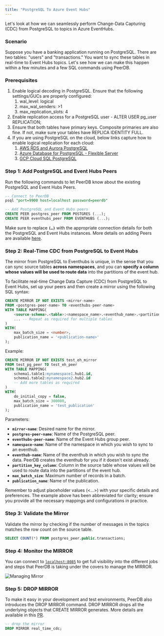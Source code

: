 ```yaml
---
title: "PostgreSQL To Azure Event Hubs"
---
```


Let's look at how we can seamlessly perform Change-Data Capturing (CDC) from PostgreSQL to topics in Azure EventHubs.

### Scenario

Suppose you have a banking application running on PostgreSQL. There are two tables: "users" and "transactions." You want to sync these tables in real-time to Event Hubs topics. Let's see how we can make this happen within a few minutes and a few SQL commands using PeerDB.

### Prerequisites

1. Enable logical decoding in PostgreSQL. Ensure that the following settings/GUCs are properly configured:
   1. wal_level: logical
   2. max_wal_senders: >1
   3. max_replication_slots: 4
2. Enable replication access for a PostgreSQL user - ALTER USER pg_user REPLICATION;
3. Ensure that both tables have primary keys. Composite primaries are also fine. If not, make sure your tables have REPLICA IDENTITY FULL.
4. If you are using PostgreSQL on the cloud, below links capture how to enable logical replication for each cloud:
   1. [AWS RDS and Aurora PostgreSQL](https://docs.aws.amazon.com/AmazonRDS/latest/AuroraUserGuide/AuroraPostgreSQL.Replication.Logical.html#AuroraPostgreSQL.Replication.Logical.Configure)
   2. [Azure Database for PostgreSQL - Flexible Server](https://learn.microsoft.com/azure/postgresql/flexible-server/concepts-logical#pre-requisites-for-logical-replication-and-logical-decoding)
   3. [GCP Cloud SQL PostgreSQL](https://cloud.google.com/sql/docs/PostgreSQL/replication/configure-logical-replication#configure-your-postgresql-instance)

### Step 1: Add PostgreSQL and Event Hubs Peers

Run the following commands to let PeerDB know about the existing PostgreSQL and Event Hubs Peers.

```sql
-- Connect to PeerDB
psql "port=9900 host=localhost password=peerdb"

-- Add PostgreSQL and Event Hubs peers
CREATE PEER postgres_peer FROM POSTGRES (...);
CREATE PEER eventhubs_peer FROM EVENTHUBS (...);
```

Make sure to replace **`(…)`** with the appropriate connection details for both the PostgreSQL and Event Hubs instances. More details on adding Peers are available [here](/sql/commands/create-peer).

### **Step 2: Real-Time CDC from PostgreSQL to Event Hubs**
The mirror from PostgreSQL to Eventhubs is unique, in the sense that you can sync source tables **across namespaces**, 
and you can **specify a column whose values will be used to route data** into the partitions of the event hub.

To facilitate real-time Change Data Capture (CDC) from PostgreSQL to Event Hubs, set up your peers and then create a mirror using the following SQL syntax:

```sql
CREATE MIRROR IF NOT EXISTS <mirror-name>
FROM <postgres-peer-name> TO <eventhubs-peer-name>
WITH TABLE MAPPING(
    <source-schema>.<table>:<namespace_name>.<eventhub_name>.<partition_key_column>,
    ... -- Repeat as required for multiple tables
)
WITH(
    max_batch_size = <number>,
    publication_name = '<publication-name>'
);
```

Example:

```sql
CREATE MIRROR IF NOT EXISTS test_eh_mirror
FROM test_pg_peer TO test_eh_peer
WITH TABLE MAPPING(
    schema1.table1:mynamespace1.hub1.id,
    schema1.table2:mynamespace2.hub2.id
    -- Add more tables as required
)
WITH(
    do_initial_copy = false,
    max_batch_size = 300000,
    publication_name = 'test_publication'
);
```

Parameters:

- **`mirror-name`**: Desired name for the mirror.
- **`postgres-peer-name`**: Name of the PostgreSQL peer.
- **`eventhubs-peer-name`**: Name of the Event Hubs group peer.
- **`namespace-name`**: Name of the namespace in which you wish to sync to an eventhub.
- **`eventhub-name`**: Name of the eventhub in which you wish to sync the data. PeerDB creates the eventhub for you if it doesn't exist already.
- **`partition_key_column`**: Column in the source table whose values will be used to route data into the partitions of the event hub.
- **`max_batch_size`**: Maximum number of records in a batch.
- **`publication_name`**: Name of the publication.

Remember to adjust placeholder values (\<...\>) with your specific details and preferences.
The example above has been abbreviated for clarity; ensure you provide all the necessary mappings and configurations in practice.

### **Step 3: Validate the Mirror**

Validate the mirror by checking if the number of messages in the topics matches the row count on the source table.

```sql
SELECT COUNT(*) FROM postgres_peer.public.transactions;
```

### Step 4: Monitor the MIRROR

You can connect to [`localhost:8085`](http://`localhost:8085`) to get full visibility into the different jobs and steps that PeerDB is taking under the covers to manage the MIRROR.

![Managing Mirror](../../images/managing_mirror.png)

### Step 5: DROP MIRROR

To make it easy in your development and test environments, PeerDB also introduces the DROP MIRROR command. DROP MIRROR drops all the underlying objects that CREATE MIRROR generates. More details are available in this [PR](https://github.com/PeerDB-io/peerdb/pull/93).

```sql
-- drop the mirror
DROP MIRROR real_time_cdc;
```
